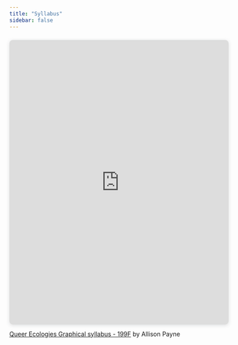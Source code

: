 ```yaml
---
title: "Syllabus"
sidebar: false
---
```


```{=html}
<div style="position: relative; width: 100%; height: 0; padding-top: 129.4118%;
 padding-bottom: 0; box-shadow: 0 2px 8px 0 rgba(63,69,81,0.16); margin-top: 1.6em; margin-bottom: 0.9em; overflow: hidden;
 border-radius: 8px; will-change: transform;">
  <iframe loading="lazy" style="position: absolute; width: 100%; height: 100%; top: 0; left: 0; border: none; padding: 0;margin: 0;"
    src="https:&#x2F;&#x2F;www.canva.com&#x2F;design&#x2F;DAFcFon5YxM&#x2F;view?embed" allowfullscreen="allowfullscreen" allow="fullscreen">
  </iframe>
</div>
<a href="https:&#x2F;&#x2F;www.canva.com&#x2F;design&#x2F;DAFcFon5YxM&#x2F;view?utm_content=DAFcFon5YxM&amp;utm_campaign=designshare&amp;utm_medium=embeds&amp;utm_source=link" target="_blank" rel="noopener">Queer Ecologies Graphical syllabus - 199F</a> by Allison Payne
```
